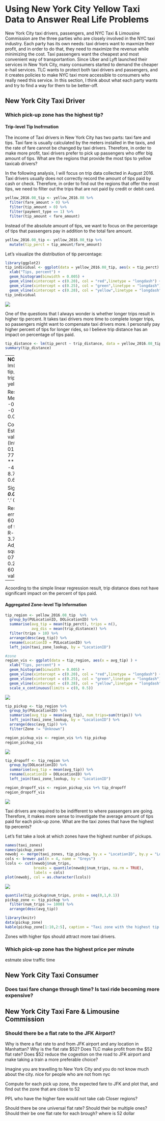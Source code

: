 # Using New York City Yellow Taxi Data to Answer Real Life Problems {#chapter2}

New York City taxi drivers, passengers, and NYC Taxi & Limousine Commission are the three parties who are closely involved in the NYC taxi industry. Each party has its own needs: taxi drivers want to maxmize their profit, and in order to do that, they need to maximize the revenue while minimizing the cost. Taxi passengers want the cheapest and most convenient way of transportantion. Since Uber and Lyft launched their services in New York City, many consumers started to demand the cheaper e-hail services. TLC wants to protect both taxi drivers and passengers, and it creates policies to make NYC taxi more accessible to consumers who really need this service. In this section, I think about what each party wants and try to find a way for them to be better-off. 

## New York City Taxi Driver
### Which pick-up zone has the highest tip?
#### Trip-level Tip Inofrmation
The income of Taxi drivers in New York City has two parts: taxi fare and tips. Taxi fare is usually calculated by the meters installed in the taxis, and the rate of fare cannot be changed by taxi drivers. Therefore, in order to make more profit, taxi drivers prefer to pick up passengers who offer big amount of tips. What are the regions that provide the most tips to yellow taxicab drivers?

In the following analysis, I will focus on trip data collected in August 2016. Taxi drivers usually does not correctly record the amount of tips paid by cash or check. Therefore, in order to find out the regions that offer the most tips, we need to filter out the trips that are not paid by credit or debit card.

```r
yellow_2016.08_tip <- yellow_2016.08 %>%
  filter(fare_amount > 0) %>%
  filter(tip_amount > 0) %>%
  filter(payment_type == 1) %>%
  filter(tip_amount < fare_amount)
```

Instead of the absolute amount of tips, we want to focus on the percentage of tips that passengers pay in addition to the total fare amount. 

```r
yellow_2016.08_tip <- yellow_2016.08_tip %>%
  mutate(tip_perct = tip_amount/fare_amount)
```

Let's visualize the distribution of tip percentage:
```r
library(ggplot2)
tip_individual <- ggplot(data = yellow_2016.08_tip, aes(x = tip_perct) ) +
  xlab("Tips, percent") +
  geom_histogram(binwidth = 0.005) + 
  geom_vline(xintercept = c(0.20), col = "red",linetype = "longdash") +
  geom_vline(xintercept = c(0.25), col = "green",linetype = "longdash") +
  geom_vline(xintercept = c(0.28), col = "yellow",linetype = "longdash")
tip_individual
```
![](figure/tip_individual.jpeg)

One of the questions that I always wonder is whether longer trips result in higher tip percent. It takes taxi drivers more time to complete longer trips, so passengers might want to compensate taxi drivers more. I personally pay higher percent of tips for longer rides, so I believe trip distance has an impact on percentage of tips paid.

```r
tip_distance <- lm(tip_perct ~ trip_distance, data = yellow_2016.08_tip)
summary(tip_distance)
```

---
**NOTE**
Call:
lm(formula = tip_perct ~ trip_distance, data = yellow_2016.08_tip)

Residuals:
     Min       1Q   Median       3Q      Max 
-0.21887 -0.01889  0.00244  0.02682  0.77850 

Coefficients:
                Estimate Std. Error  t value Pr(>|t|)    
(Intercept)    2.189e-01  2.812e-05 7785.080   <2e-16 ***
trip_distance -4.146e-09  8.729e-09   -0.475    0.635    

Signif. codes:  0 ‘***’ 0.001 ‘**’ 0.01 ‘*’ 0.05 ‘.’ 0.1 ‘ ’ 1

Residual standard error: 0.06938 on 6088289 degrees of freedom
Multiple R-squared:  3.706e-08,	Adjusted R-squared:  -1.272e-07 
F-statistic: 0.2256 on 1 and 6088289 DF,  p-value: 0.6348
---

Acoording to the simple linear regression result, trip distance does not have significant impact on the percent of tips paid.

#### Aggregated Zone-level Tip Information

```r
tip_region <- yellow_2016.08_tip  %>%
  group_by(PULocationID, DOLocationID) %>%
  summarise(avg_tip = mean(tip_perct), trips = n(),
            avg_dis = mean(trip_distance)) %>%
  filter(trips > 10) %>%
  arrange(desc(avg_tip)) %>%
  rename(LocationID = PULocationID) %>%
  left_join(taxi_zone_lookup, by = "LocationID")
```

```r
#zone
region_vis <- ggplot(data = tip_region, aes(x = avg_tip) ) +
  xlab("Tips, percent") +
  geom_histogram(binwidth = 0.005) + 
  geom_vline(xintercept = c(0.20), col = "red",linetype = "longdash") +
  geom_vline(xintercept = c(0.25), col = "green",linetype = "longdash") +
  geom_vline(xintercept = c(0.28), col = "yellow",linetype = "longdash") + 
  scale_x_continuous(limits = c(0, 0.5))
```
![](figure/Region_vis.jpeg)

```r
tip_pickup <- tip_region %>%
  group_by(PULocationID) %>%
  summarise(avg_tip = mean(avg_tip), num_trips=sum(trips)) %>%
  left_join(taxi_zone_lookup, by = "LocationID") %>%
  arrange(desc(avg_tip)) %>%
  filter(Zone != "Unknown")

region_pickup_vis <- region_vis %+% tip_pickup
region_pickup_vis
```
![](figure/region_pickup.jpeg)

```r
tip_dropoff <- tip_region %>%
  group_by(DOLocationID) %>%
  summarise(avg_tip = mean(avg_tip)) %>% 
  rename(LocationID = DOLocationID) %>%
  left_join(taxi_zone_lookup, by = "LocationID")

region_dropoff_vis <- region_pickup_vis %+% tip_dropoff
region_dropoff_vis
```
![](figure/region_dropoff.jpeg)

Taxi drivers are required to be indifferent to where passengers are going. Therefore, it makes more sense to investigate the average amount of tips paid for each pick-up zone. What are the taxi zones that have the highest tip percents?

Let's fist take a look at which zones have the highest number of pickups.
```r
names(taxi_zones)
names(pickup_zone)
newobj <- merge(taxi_zones, tip_pickup, by.x = "LocationID", by.y = "LocationID")
cols <- brewer.pal(n = 4, name = "Greys")
lcols <- cut(newobj$num_trips,
             breaks = quantile(newobj$num_trips, na.rm = TRUE),
             labels = cols)
plot(newobj, col = as.character(lcols))
```
![](figure/pickup_numtrip_heatmap.jpeg)


```r
quantile(tip_pickup$num_trips, probs = seq(0,1,0.1))
pickup_zone <- tip_pickup %>%
  filter(num_trips >= 1000) %>%
  arrange(desc(avg_tip))

library(knitr)
data(pickup_zone)
kable(pickup_zone[1:10,2:5], caption = "Taxi zone with the highest tip percent")
```


Zones with higher tips should attract more taxi drivers.


### Which pick-up zone has the highest price per minute
estmate slow traffic time


## New York City Taxi Consumer
### Does taxi fare change through time? Is taxi ride becoming more expensive?





## New York City Taxi Fare & Limousine Commission
### Should there be a flat rate to the JFK Airport?

Why is there a flat rate to and from JFK airport and any location in Manhattan? Why is the flat rate \$52? Does TLC make profit from the \$52 flat rate? Does \$52 reduce the cogestion on the road to JFK airport and make taking a train a more preferable choice?

Imagine you are travelling to New York City and you do not know much about the city. 
nice for people who are not from nyc

Compute for each pick up zone, the expected fare to JFK and plot that, and find out the zone that are close to 52

PPL who have the higher fare would not take cab
Closer regions?

Should there be one universal flat rate? Should their be multiple ones? Should their be one flat rate for each brough?
where is 52 dollar


